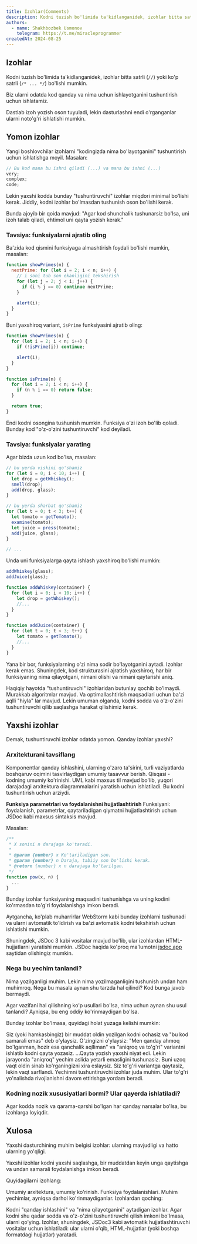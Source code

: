 ```yaml
---
title: Izohlar(Comments)
description: Kodni tuzish bo'limida ta'kidlanganidek, izohlar bitta satrli (`//`) yoki ko'p satrli (`/* ... */`) bo'lishi mumkin.
authors:
  - name: Shakhbozbek Usmonov
    telegram: https://t.me/miracleprogrammer
createdAt: 2024-08-25
---
```


## Izohlar

Kodni tuzish bo'limida ta'kidlanganidek, izohlar bitta satrli (`//`) yoki ko'p satrli (`/* ... */`) bo'lishi mumkin.

Biz ularni odatda kod qanday va nima uchun ishlayotganini tushuntirish uchun ishlatamiz.

Dastlab izoh yozish oson tuyuladi, lekin dasturlashni endi o'rganganlar ularni noto'g'ri ishlatishi mumkin.

## Yomon izohlar

Yangi boshlovchilar izohlarni "kodingizda nima bo'layotganini" tushuntirish uchun ishlatishga moyil. Masalan:

```javascript
// Bu kod mana bu ishni qiladi (...) va mana bu ishni (...)
very;
complex;
code;
```

Lekin yaxshi kodda bunday "tushuntiruvchi" izohlar miqdori minimal bo'lishi kerak. Jiddiy, kodni izohlar bo'lmasdan tushunish oson bo'lishi kerak.

Bunda ajoyib bir qoida mavjud: "Agar kod shunchalik tushunarsiz bo'lsa, uni izoh talab qiladi, ehtimol uni qayta yozish kerak."

### Tavsiya: funksiyalarni ajratib oling

Ba'zida kod qismini funksiyaga almashtirish foydali bo'lishi mumkin, masalan:

```javascript
function showPrimes(n) {
  nextPrime: for (let i = 2; i < n; i++) {
    // i soni tub son ekanligini tekshirish
    for (let j = 2; j < i; j++) {
      if (i % j == 0) continue nextPrime;
    }

    alert(i);
  }
}
```

Buni yaxshiroq variant, `isPrime` funksiyasini ajratib oling:

```javascript
function showPrimes(n) {
  for (let i = 2; i < n; i++) {
    if (!isPrime(i)) continue;

    alert(i);
  }
}

function isPrime(n) {
  for (let i = 2; i < n; i++) {
    if (n % i == 0) return false;
  }

  return true;
}
```

Endi kodni osongina tushunish mumkin. Funksiya o'zi izoh bo'lib qoladi. Bunday kod "o'z-o'zini tushuntiruvchi" kod deyiladi.

### Tavsiya: funksiyalar yarating

Agar bizda uzun kod bo'lsa, masalan:

```javascript
// bu yerda viskini qo'shamiz
for (let i = 0; i < 10; i++) {
  let drop = getWhiskey();
  smell(drop);
  add(drop, glass);
}

// bu yerda sharbat qo'shamiz
for (let t = 0; t < 3; t++) {
  let tomato = getTomato();
  examine(tomato);
  let juice = press(tomato);
  add(juice, glass);
}

// ...
```

Unda uni funksiyalarga qayta ishlash yaxshiroq bo'lishi mumkin:

```javascript
addWhiskey(glass);
addJuice(glass);

function addWhiskey(container) {
  for (let i = 0; i < 10; i++) {
    let drop = getWhiskey();
    //...
  }
}

function addJuice(container) {
  for (let t = 0; t < 3; t++) {
    let tomato = getTomato();
    //...
  }
}
```

Yana bir bor, funksiyalarning o'zi nima sodir bo'layotganini aytadi. Izohlar kerak emas. Shuningdek, kod strukturasini ajratish yaxshiroq, har bir funksiyaning nima qilayotgani, nimani olishi va nimani qaytarishi aniq.

Haqiqiy hayotda "tushuntiruvchi" izohlaridan butunlay qochib bo'lmaydi. Murakkab algoritmlar mavjud. Va optimallashtirish maqsadlari uchun ba'zi aqlli "hiyla" lar mavjud. Lekin umuman olganda, kodni sodda va o'z-o'zini tushuntiruvchi qilib saqlashga harakat qilishimiz kerak.

## Yaxshi izohlar

Demak, tushuntiruvchi izohlar odatda yomon. Qanday izohlar yaxshi?

### Arxitekturani tavsiflang

Komponentlar qanday ishlashini, ularning o'zaro ta'sirini, turli vaziyatlarda boshqaruv oqimini tasvirlaydigan umumiy tasavvur berish. Qisqasi - kodning umumiy ko'rinishi. UML kabi maxsus til mavjud bo'lib, yuqori darajadagi arxitektura diagrammalarini yaratish uchun ishlatiladi. Bu kodni tushuntirish uchun arziydi.

**Funksiya parametrlari va foydalanishni hujjatlashtirish**
Funksiyani: foydalanish, parametrlar, qaytariladigan qiymatni hujjatlashtirish uchun JSDoc kabi maxsus sintaksis mavjud.

Masalan:

```javascript
/**
 * X sonini n darajaga ko'taradi.
 *
 * @param {number} x Ko'tariladigan son.
 * @param {number} n Daraja, tabiiy son bo'lishi kerak.
 * @return {number} x n darajaga ko'tarilgan.
 */
function pow(x, n) {
  ...
}
```

Bunday izohlar funksiyaning maqsadini tushunishga va uning kodini ko'rmasdan to'g'ri foydalanishga imkon beradi.

Aytgancha, ko'plab muharrirlar WebStorm kabi bunday izohlarni tushunadi va ularni avtomatik to'ldirish va ba'zi avtomatik kodni tekshirish uchun ishlatishi mumkin.

Shuningdek, JSDoc 3 kabi vositalar mavjud bo'lib, ular izohlardan HTML-hujjatlarni yaratishi mumkin. JSDoc haqida ko'proq ma'lumotni [jsdoc.app](https://jsdoc.app) saytidan olishingiz mumkin.

### Nega bu yechim tanlandi?

Nima yozilganligi muhim. Lekin nima yozilmaganligini tushunish undan ham muhimroq. Nega bu masala aynan shu tarzda hal qilindi? Kod bunga javob bermaydi.

Agar vazifani hal qilishning ko'p usullari bo'lsa, nima uchun aynan shu usul tanlandi? Ayniqsa, bu eng oddiy ko'rinmaydigan bo'lsa.

Bunday izohlar bo'lmasa, quyidagi holat yuzaga kelishi mumkin:

Siz (yoki hamkasbingiz) bir muddat oldin yozilgan kodni ochasiz va "bu kod samarali emas" deb o'ylaysiz.
O'zingizni o'ylaysiz: "Men qanday ahmoq bo'lganman, hozir esa qanchalik aqlliman" va "aniqroq va to'g'ri" variantni ishlatib kodni qayta yozasiz.
...Qayta yozish yaxshi niyat edi. Lekin jarayonda "aniqroq" yechim aslida yetarli emasligini tushunasiz. Buni uzoq vaqt oldin sinab ko'rganingizni xira eslaysiz. Siz to'g'ri variantga qaytasiz, lekin vaqt sarflandi.
Yechimni tushuntiruvchi izohlar juda muhim. Ular to'g'ri yo'nalishda rivojlanishni davom ettirishga yordam beradi.

### Kodning nozik xususiyatlari bormi? Ular qayerda ishlatiladi?

Agar kodda nozik va qarama-qarshi bo'lgan har qanday narsalar bo'lsa, bu izohlarga loyiqdir.

## Xulosa

Yaxshi dasturchining muhim belgisi izohlar: ularning mavjudligi va hatto ularning yo'qligi.

Yaxshi izohlar kodni yaxshi saqlashga, bir muddatdan keyin unga qaytishga va undan samarali foydalanishga imkon beradi.

Quyidagilarni izohlang:

Umumiy arxitektura, umumiy ko'rinish.
Funksiya foydalanishlari.
Muhim yechimlar, ayniqsa darhol ko'rinmaydiganlar.
Izohlardan qoching:

Kodni "qanday ishlashini" va "nima qilayotganini" aytadigan izohlar.
Agar kodni shu qadar sodda va o'z-o'zini tushuntiruvchi qilish imkoni bo'lmasa, ularni qo'ying.
Izohlar, shuningdek, JSDoc3 kabi avtomatik hujjatlashtiruvchi vositalar uchun ishlatiladi: ular ularni o'qib, HTML-hujjatlar (yoki boshqa formatdagi hujjatlar) yaratadi.
